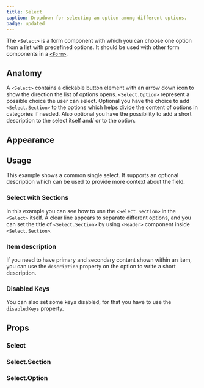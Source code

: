 ```yaml
---
title: Select
caption: Dropdown for selecting an option among different options.
badge: updated
---
```


The `<Select>` is a form component with which you can choose one option from a list with predefined options. It should be used with other form components in a [`<Form>`](../form/form/).

## Anatomy

A `<Select>` contains a clickable button element with an arrow down icon to show the direction the list of options opens. `<Select.Option>` represent a possible choice the user can select. Optional you have the choice to add `<Select.Section>` to the options which helps divide the content of options in categories if needed. Also optional you have the possibility to add a short description to the select itself and/ or to the option.

## Appearance

<AppearanceDemo component={title} />

<AppearanceTable component={title} />

## Usage

This example shows a common single select. It supports an optional description which can be used to provide more context about the field.

### Select with Sections

In this example you can see how to use the `<Select.Section>` in the `<Select>` itself. A clear line appears to separate different options, and you can set the title of `<Select.Section>` by using `<Header>` component inside `<Select.Section>`.

<ComponentDemo file="./select-section.demo.tsx" />

### Item description

If you need to have primary and secondary content shown within an item, you can use the `description` property on the option to write a short description.

<ComponentDemo file="./select-description.demo.tsx" />

### Disabled Keys

You can also set some keys disabled, for that you have to use the `disabledKeys` property.

<ComponentDemo file="./select-disabled-keys.demo.tsx" />

## Props

### Select

<PropsTable component={title} />

### Select.Section

<PropsTable component="ListBoxSection" />

### Select.Option

<PropsTable component="ListBoxItem" />

